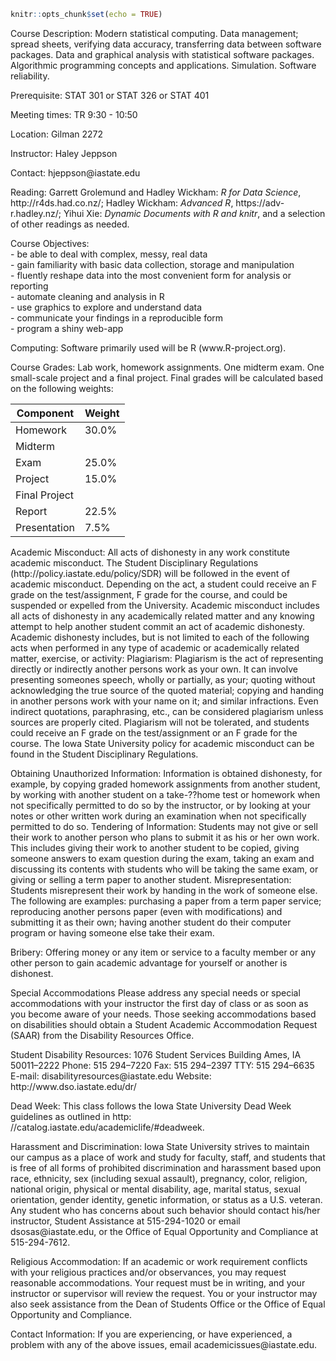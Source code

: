 ```r
knitr::opts_chunk$set(echo = TRUE)
```


Course Description: Modern statistical computing. Data management; spread sheets, verifying data
accuracy, transferring data between software packages. Data and graphical analysis with statistical software
packages. Algorithmic programming concepts and applications. Simulation. Software reliability.  

Prerequisite: STAT 301 or STAT 326 or STAT 401

Meeting times: TR 9:30 - 10:50

Location: Gilman 2272

Instructor: Haley Jeppson

Contact: hjeppson@iastate.edu

Reading: Garrett Grolemund and Hadley Wickham: *R for Data Science*, http://r4ds.had.co.nz/;
Hadley Wickham: *Advanced R*, https://adv-r.hadley.nz/; Yihui Xie: *Dynamic Documents with R and
knitr*, and a selection of other readings as needed.


Course Objectives:  
  - be able to deal with complex, messy, real data  
  - gain familiarity with basic data collection, storage and manipulation  
  - fluently reshape data into the most convenient form for analysis or reporting  
  - automate cleaning and analysis in R  
  - use graphics to explore and understand data  
  - communicate your findings in a reproducible form  
  - program a shiny web-app


Computing: Software primarily used will be R (www.R-project.org).


Course Grades: Lab work, homework assignments. One midterm exam. One small-scale project and a
final project. Final grades will be calculated based on the following weights:

| Component     | Weight |
|---------------|--------|
| Homework      | 30.0%  |
| Midterm       |        |
| Exam          | 25.0%  |
| Project       | 15.0%  |
| Final Project |        |
| Report        | 22.5%  |
| Presentation  | 7.5%   |

Academic Misconduct: All acts of dishonesty in any work constitute academic misconduct. The Student Disciplinary Regulations (http://policy.iastate.edu/policy/SDR) will be followed in the event of
academic misconduct. Depending on the act, a student could receive an F grade on the test/assignment, F
grade for the course, and could be suspended or expelled from the University. Academic misconduct includes
all acts of dishonesty in any academically related matter and any knowing attempt to help another student
commit an act of academic dishonesty. Academic dishonesty includes, but is not limited to each of the
following acts when performed in any type of academic or academically related matter, exercise, or activity:
Plagiarism: Plagiarism is the act of representing directly or indirectly another persons work as your own.
It can involve presenting someones speech, wholly or partially, as your; quoting without acknowledging the
true source of the quoted material; copying and handing in another persons work with your name on it;
and similar infractions. Even indirect quotations, paraphrasing, etc., can be considered plagiarism unless
sources are properly cited. Plagiarism will not be tolerated, and students could receive an F grade on the
test/assignment or an F grade for the course. The Iowa State University policy for academic misconduct
can be found in the Student Disciplinary Regulations.


Obtaining Unauthorized Information: Information is obtained dishonesty, for example, by copying
graded homework assignments from another student, by working with another student on a take-??home
test or homework when not specifically permitted to do so by the instructor, or by looking at your notes or
other written work during an examination when not specifically permitted to do so.
Tendering of Information: Students may not give or sell their work to another person who plans to
submit it as his or her own work. This includes giving their work to another student to be copied, giving
someone answers to exam question during the exam, taking an exam and discussing its contents with students
who will be taking the same exam, or giving or selling a term paper to another student.
Misrepresentation: Students misrepresent their work by handing in the work of someone else. The
following are examples: purchasing a paper from a term paper service; reproducing another persons paper
(even with modifications) and submitting it as their own; having another student do their computer program
or having someone else take their exam.


Bribery: Offering money or any item or service to a faculty member or any other person to gain academic
advantage for yourself or another is dishonest.


Special Accommodations Please address any special needs or special accommodations with your instructor
the first day of class or as soon as you become aware of your needs. Those seeking accommodations based
on disabilities should obtain a Student Academic Accommodation Request (SAAR) from the Disability
Resources Office.


Student Disability Resources:
1076 Student Services Building
Ames, IA 50011–2222
Phone: 515 294–7220
Fax: 515 294–2397
TTY: 515 294–6635
E-mail: disabilityresources@iastate.edu
Website: http://www.dso.iastate.edu/dr/


Dead Week: This class follows the Iowa State University Dead Week guidelines as outlined in http:
//catalog.iastate.edu/academiclife/#deadweek.


Harassment and Discrimination: Iowa State University strives to maintain our campus as a place of work
and study for faculty, staff, and students that is free of all forms of prohibited discrimination and harassment based upon race, ethnicity, sex (including sexual assault), pregnancy, color, religion, national origin, physical or mental disability, age, marital status, sexual orientation, gender identity, genetic information, or status as a U.S. veteran. Any student who has concerns about such behavior should contact his/her instructor, Student Assistance at 515-294-1020 or email dsosas@iastate.edu, or the Office of Equal Opportunity and Compliance at 515-294-7612.


Religious Accommodation: If an academic or work requirement conflicts with your religious practices
and/or observances, you may request reasonable accommodations. Your request must be in writing, and
your instructor or supervisor will review the request. You or your instructor may also seek assistance from
the Dean of Students Office or the Office of Equal Opportunity and Compliance.


Contact Information: If you are experiencing, or have experienced, a problem with any of the above
issues, email academicissues@iastate.edu.

